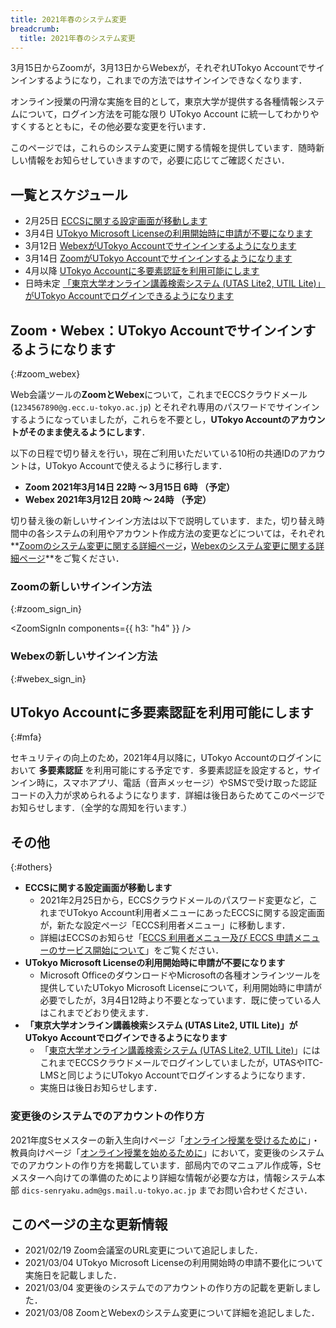 ```yaml
---
title: 2021年春のシステム変更
breadcrumb:
  title: 2021年春のシステム変更
---
```


<div class="box--important">3月15日からZoomが，3月13日からWebexが，それぞれUTokyo Accountでサインインするようになり，これまでの方法ではサインインできなくなります．</div>

オンライン授業の円滑な実施を目的として，東京大学が提供する各種情報システムについて，ログイン方法を可能な限り UTokyo Account に統一してわかりやすくするとともに，その他必要な変更を行います．

このページでは，これらのシステム変更に関する情報を提供しています．随時新しい情報をお知らせしていきますので，必要に応じてご確認ください．
## 一覧とスケジュール

- 2月25日 [ECCSに関する設定画面が移動します](#eccs)
- 3月4日 [UTokyo Microsoft Licenseの利用開始時に申請が不要になります](#microsoft)
- 3月12日 [WebexがUTokyo Accountでサインインするようになります](#zoom_webex)
- 3月14日 [ZoomがUTokyo Accountでサインインするようになります](#zoom_webex)
- 4月以降 [UTokyo Accountに多要素認証を利用可能にします](#mfa)
- 日時未定 [「東京大学オンライン講義検索システム (UTAS Lite2, UTIL Lite)」がUTokyo Accountでログインできるようになります](#lite)

## Zoom・Webex：UTokyo Accountでサインインするようになります
{:#zoom_webex}

Web会議ツールの**ZoomとWebex**について，これまでECCSクラウドメール (`1234567890@g.ecc.u-tokyo.ac.jp`) とそれぞれ専用のパスワードでサインインするようになっていましたが，これらを不要とし，**UTokyo Accountのアカウントがそのまま使えるようにします**．

以下の日程で切り替えを行い，現在ご利用いただいている10桁の共通IDのアカウントは，UTokyo Accountで使えるように移行します．

- **Zoom 2021年3月14日 22時 ～ 3月15日 6時 （予定）**
- **Webex 2021年3月12日 20時 ～ 24時 （予定）**

切り替え後の新しいサインイン方法は以下で説明しています．また，切り替え時間中の各システムの利用やアカウント作成方法の変更などについては，それぞれ**[Zoomのシステム変更に関する詳細ページ](zoom/)**，**[Webexのシステム変更に関する詳細ページ](webex/)**をご覧ください．

### Zoomの新しいサインイン方法
{:#zoom_sign_in}

<ZoomSignIn components={{ h3: "h4" }}  />

### Webexの新しいサインイン方法
{:#webex_sign_in}

<WebexSignIn />

## UTokyo Accountに多要素認証を利用可能にします
{:#mfa}

セキュリティの向上のため，2021年4月以降に，UTokyo Accountのログインにおいて **多要素認証** を利用可能にする予定です．多要素認証を設定すると，サインイン時に，スマホアプリ、電話（音声メッセージ）やSMSで受け取った認証コードの入力が求められるようになります．詳細は後日あらためてこのページでお知らせします．（全学的な周知を行います.）

## その他
{:#others}

- <span id="eccs">**ECCSに関する設定画面が移動します**</span>
    - 2021年2月25日から，ECCSクラウドメールのパスワード変更など，これまでUTokyo Account利用者メニューにあったECCSに関する設定画面が，新たな設定ページ「ECCS利用者メニュー」に移動します．
    - 詳細はECCSのお知らせ「[ECCS 利用者メニュー及び ECCS 申請メニューのサービス開始について](https://www.ecc.u-tokyo.ac.jp/announcement/2021/02/09_3258.html)」をご覧ください．
- <span id="microsoft">**UTokyo Microsoft Licenseの利用開始時に申請が不要になります**</span>
    - Microsoft OfficeのダウンロードやMicrosoftの各種オンラインツールを提供していたUTokyo Microsoft Licenseについて，利用開始時に申請が必要でしたが，3月4日12時より不要となっています．既に使っている人はこれまでどおり使えます．
- <span id="lite">**「東京大学オンライン講義検索システム (UTAS Lite2, UTIL Lite)」がUTokyo Accountでログインできるようになります**</span>
    - 「[東京大学オンライン講義検索システム (UTAS Lite2, UTIL Lite)](https://utelecon-directory.adm.u-tokyo.ac.jp/)」にはこれまでECCSクラウドメールでログインしていましたが，UTASやITC-LMSと同じようにUTokyo Accountでログインするようになります．
    - 実施日は後日お知らせします．

### 変更後のシステムでのアカウントの作り方

2021年度Sセメスターの新入生向けページ「[オンライン授業を受けるために](/oc/)」・教員向けページ「[オンライン授業を始めるために](/faculty_members/)」において，変更後のシステムでのアカウントの作り方を掲載しています．部局内でのマニュアル作成等，Sセメスターへ向けての準備のためにより詳細な情報が必要な方は，情報システム本部 `dics-senryaku.adm@gs.mail.u-tokyo.ac.jp` までお問い合わせください．

## このページの主な更新情報

- 2021/02/19 Zoom会議室のURL変更について追記しました．
- 2021/03/04 UTokyo Microsoft Licenseの利用開始時の申請不要化について実施日を記載しました．
- 2021/03/04 変更後のシステムでのアカウントの作り方の記載を更新しました．
- 2021/03/08 ZoomとWebexのシステム変更について詳細を追記しました．
